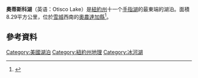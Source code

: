 {{Expand English}}
{{Infobox body of water|name=奧蒂斯科湖|image=OtiscoWater800.jpg|caption=從南端望奧蒂斯科湖|image_bathymetry=|caption_bathymetry=|pushpin_map_alt=|pushpin_map_caption=在紐約州的位置|coords={{Coord|42|51|52|N|76|17|13|W|region:US-NY_type:waterbody|display=inline,title}}|location=美國紐約州奧農達加縣|type=冰磧湖|inflow=|basin_countries=美國|width={{convert|0.75|mi|abbr=on}}|area={{convert|2048|acres|km2|abbr=on}}|depth={{convert|33|英尺|abbr=on}}|volume={{convert|.0191|cumi|abbr=on}}|residence_time=1.7 年|shore={{convert|15.5|mi|abbr=on}}|elevation={{convert|785|英尺|abbr=on}}|islands=|cities=}}

'''奧蒂斯科湖'''（英语：Otisco Lake）是[[紐約州|紐約州]]十一个[[手指湖|手指湖]]的最東端的湖泊。面積8.29平方公里，位於[[雪城|雪城]]西南的[[奧農達加縣|奧農達加縣]]<ref name="GNIS">{{cite GNIS|970435|Otisco Lake|November 14, 2015}}</ref>。

== 參考資料 ==
{{reflist}}
{{紐約州手指湖}}
{{DEFAULTSORT:Finger, Lake}}
[[Category:美國湖泊|Category:美國湖泊]]
[[Category:紐約州地理|Category:紐約州地理]]
[[Category:冰河湖|Category:冰河湖]]